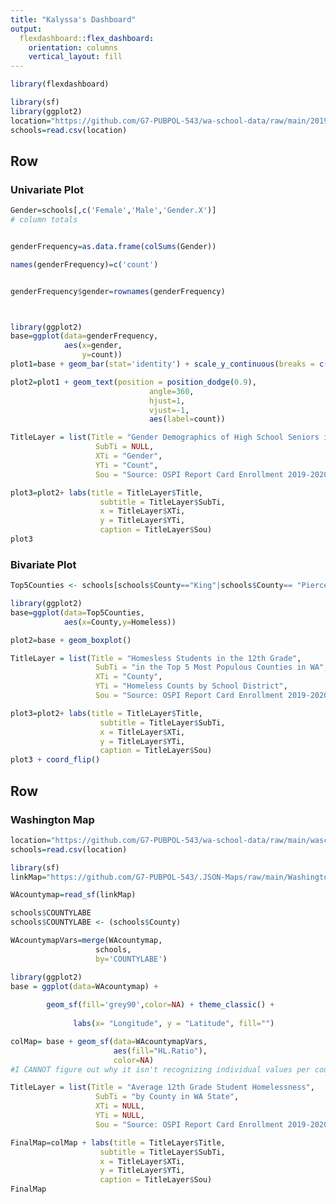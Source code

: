 ---
title: "Kalyssa's Dashboard"
output: 
  flexdashboard::flex_dashboard:
    orientation: columns
    vertical_layout: fill
---

```{r setup, include=FALSE}
library(flexdashboard)

library(sf)
library(ggplot2)
location="https://github.com/G7-PUBPOL-543/wa-school-data/raw/main/2019%20Report_DistrictTotals.csv"
schools=read.csv(location)
```

Row
-----------------------------------------------------------------------

### Univariate Plot

```{r}
Gender=schools[,c('Female','Male','Gender.X')]
# column totals


genderFrequency=as.data.frame(colSums(Gender))

names(genderFrequency)=c('count')


genderFrequency$gender=rownames(genderFrequency)



library(ggplot2)
base=ggplot(data=genderFrequency,
            aes(x=gender,
                y=count))
plot1=base + geom_bar(stat='identity') + scale_y_continuous(breaks = c(175, 20000, 30000, 40000, 45000), limits = c(0, 50000))

plot2=plot1 + geom_text(position = position_dodge(0.9),
                               angle=360,
                               hjust=1,
                               vjust=-1,
                               aes(label=count))

TitleLayer = list(Title = "Gender Demographics of High School Seniors in WA State",
                   SubTi = NULL,
                   XTi = "Gender",
                   YTi = "Count",
                   Sou = "Source: OSPI Report Card Enrollment 2019-2020 School Year")

plot3=plot2+ labs(title = TitleLayer$Title,
                    subtitle = TitleLayer$SubTi,
                    x = TitleLayer$XTi,
                    y = TitleLayer$YTi,
                    caption = TitleLayer$Sou)
plot3
```






### Bivariate Plot

```{r}
Top5Counties <- schools[schools$County=="King"|schools$County== "Pierce"|schools$County=="Snohomish"|schools$County=="Spokane"|schools$County=="Clark",]

library(ggplot2)
base=ggplot(data=Top5Counties,
            aes(x=County,y=Homeless))

plot2=base + geom_boxplot()

TitleLayer = list(Title = "Homesless Students in the 12th Grade",
                   SubTi = "in the Top 5 Most Populous Counties in WA",
                   XTi = "County",
                   YTi = "Homeless Counts by School District",
                   Sou = "Source: OSPI Report Card Enrollment 2019-2020 School Year")

plot3=plot2+ labs(title = TitleLayer$Title,
                    subtitle = TitleLayer$SubTi,
                    x = TitleLayer$XTi,
                    y = TitleLayer$YTi,
                    caption = TitleLayer$Sou)
plot3 + coord_flip()

```


Row
-----------------------------------------------------------------------

### Washington Map

```{r}
location="https://github.com/G7-PUBPOL-543/wa-school-data/raw/main/waschools_homelessratio.csv"
schools=read.csv(location)
```

```{r}
library(sf)
linkMap="https://github.com/G7-PUBPOL-543/.JSON-Maps/raw/main/Washington_Counties_with_Natural_Shoreline___washsh_area.json"
```

```{r}
WAcountymap=read_sf(linkMap)

schools$COUNTYLABE
schools$COUNTYLABE <- (schools$County)

WAcountymapVars=merge(WAcountymap, 
                   schools, 
                   by='COUNTYLABE') 

library(ggplot2)
base = ggplot(data=WAcountymap) + 
  
        geom_sf(fill='grey90',color=NA) + theme_classic() +
        
              labs(x= "Longitude", y = "Latitude", fill="")

colMap= base + geom_sf(data=WAcountymapVars,
                       aes(fill="HL.Ratio"),
                       color=NA)
#I CANNOT figure out why it isn't recognizing individual values per county; why is it filling the entire state as the same??

TitleLayer = list(Title = "Average 12th Grade Student Homelessness",
                   SubTi = "by County in WA State",
                   XTi = NULL,
                   YTi = NULL,
                   Sou = "Source: OSPI Report Card Enrollment 2019-2020 School Year")

FinalMap=colMap + labs(title = TitleLayer$Title,
                    subtitle = TitleLayer$SubTi,
                    x = TitleLayer$XTi,
                    y = TitleLayer$YTi,
                    caption = TitleLayer$Sou)
FinalMap
```

